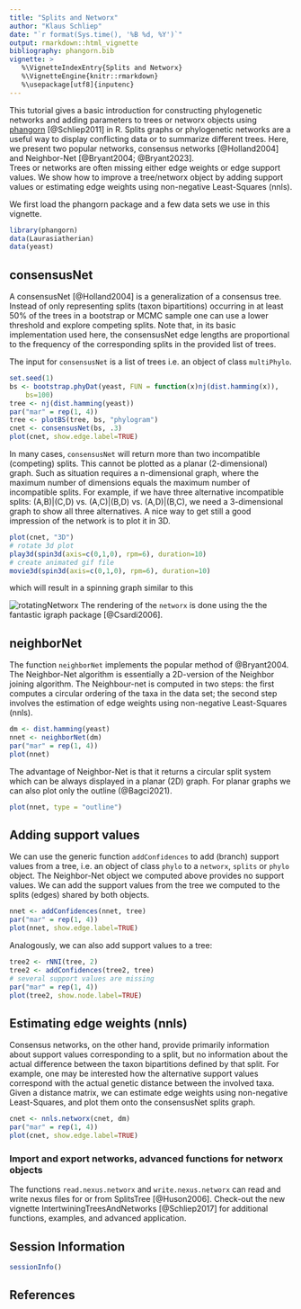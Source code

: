 ```yaml
---
title: "Splits and Networx"
author: "Klaus Schliep"
date: "`r format(Sys.time(), '%B %d, %Y')`"
output: rmarkdown::html_vignette
bibliography: phangorn.bib
vignette: >
   %\VignetteIndexEntry{Splits and Networx}
   %\VignetteEngine{knitr::rmarkdown}
   %\usepackage[utf8]{inputenc}   
---
```



This tutorial gives a basic introduction for constructing phylogenetic networks and adding parameters to trees or networx objects using [phangorn](https://cran.r-project.org/package=phangorn) [@Schliep2011] in R. 
Splits graphs or phylogenetic networks are a useful way to display conflicting data or to summarize different trees. Here, we present two popular networks, consensus networks [@Holland2004] and Neighbor-Net [@Bryant2004;  @Bryant2023].                                  
Trees or networks are often missing either edge weights or edge support values. We show how to improve a tree/networx object by adding support values or estimating edge weights using non-negative Least-Squares (nnls).

We first load the phangorn package and a few data sets we use in this vignette.
```r
library(phangorn)
data(Laurasiatherian)
data(yeast)
```
## consensusNet
A consensusNet [@Holland2004] is a generalization of a consensus tree. Instead of only representing splits (taxon bipartitions) occurring in at least 50% of the trees in a bootstrap or MCMC sample one can use a lower threshold and explore competing splits. Note that, in its basic implementation used here, the consensusNet edge lengths are proportional to the frequency of the corresponding splits in the provided list of trees. 

The input for `consensusNet` is a list of trees i.e. an object of class `multiPhylo`.
```r
set.seed(1)
bs <- bootstrap.phyDat(yeast, FUN = function(x)nj(dist.hamming(x)), 
    bs=100)
tree <- nj(dist.hamming(yeast))
par("mar" = rep(1, 4))
tree <- plotBS(tree, bs, "phylogram")
cnet <- consensusNet(bs, .3)
plot(cnet, show.edge.label=TRUE)
```

In many cases, `consensusNet` will return more than two incompatible (competing) splits. This cannot be plotted as a planar (2-dimensional) graph. Such as situation requires a n-dimensional graph, where the maximum number of dimensions equals the maximum number of incompatible splits. For example, if we have three alternative incompatible splits: (A,B)|(C,D) vs. (A,C)|(B,D) vs. (A,D)|(B,C), we need a 3-dimensional graph to show all three alternatives. A nice way to get still a good impression of the network is to plot it in 3D. 

```r
plot(cnet, "3D")
# rotate 3d plot
play3d(spin3d(axis=c(0,1,0), rpm=6), duration=10)
# create animated gif file 
movie3d(spin3d(axis=c(0,1,0), rpm=6), duration=10)
```

which will result in a spinning graph similar to this

![rotatingNetworx](movie.gif)
The rendering of the `networx` is done using the the fantastic igraph package [@Csardi2006].

## neighborNet
The function `neighborNet` implements the popular method of @Bryant2004. The Neighbor-Net algorithm is essentially a 2D-version of the Neighbor joining algorithm. The Neighbour-net is computed in two steps: the first computes a circular ordering of the taxa in the data set; the second step involves the estimation of edge weights using non-negative Least-Squares (nnls).    

```r
dm <- dist.hamming(yeast)
nnet <- neighborNet(dm)
par("mar" = rep(1, 4))
plot(nnet)
```

The advantage of Neighbor-Net is that it returns a circular split system which can be always displayed in a planar (2D) graph. For planar graphs we can also plot only the outline (@Bagci2021).  

```r
plot(nnet, type = "outline")
```




## Adding support values

We can use the generic function `addConfidences` to add (branch) support values from a tree, i.e. an object of class `phylo` to a `networx`, `splits` or `phylo` object. The Neighbor-Net object we computed above provides no support values. We can add the support values from the tree we computed to the splits (edges) shared by both objects. 
```r
nnet <- addConfidences(nnet, tree)
par("mar" = rep(1, 4))
plot(nnet, show.edge.label=TRUE)
```    

Analogously, we can also add support values to a tree:
```r
tree2 <- rNNI(tree, 2)
tree2 <- addConfidences(tree2, tree)
# several support values are missing
par("mar" = rep(1, 4))
plot(tree2, show.node.label=TRUE)
```   

## Estimating edge weights (nnls)

Consensus networks, on the other hand, provide primarily information about support values corresponding to a split, but no information about the actual difference between the taxon bipartitions defined by that split. For example, one may be interested how the alternative support values correspond with the actual genetic distance between the involved taxa.
Given a distance matrix, we can estimate edge weights using non-negative Least-Squares, and plot them onto the consensusNet splits graph. 
```r
cnet <- nnls.networx(cnet, dm)
par("mar" = rep(1, 4))
plot(cnet, show.edge.label=TRUE)
```
    
### Import and export networks, advanced functions for networx objects 

The functions `read.nexus.networx` and `write.nexus.networx` can read and write nexus files for or from SplitsTree [@Huson2006]. Check-out the new vignette IntertwiningTreesAndNetworks [@Schliep2017] for additional functions, examples, and advanced application. 



## Session Information
```r
sessionInfo()
```

## References
